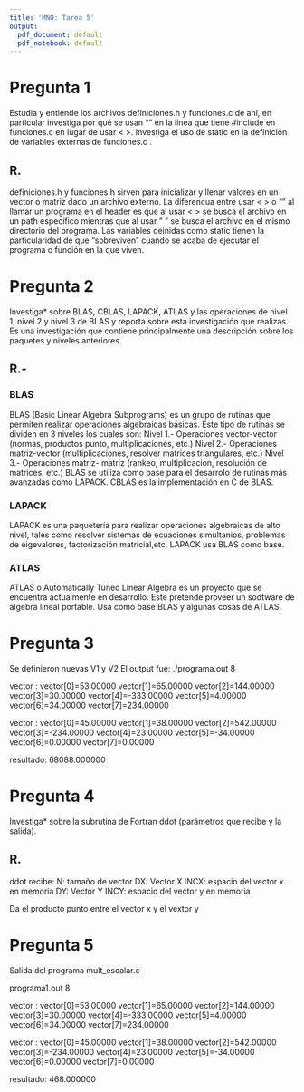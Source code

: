 ```yaml
---
title: 'MNO: Tarea 5'
output:
  pdf_document: default
  pdf_notebook: default
---
```


# Pregunta 1

Estudia y entiende los archivos definiciones.h y funciones.c de ahí, en particular investiga por qué se usan "" en la línea que tiene #include en funciones.c en lugar de usar < >. Investiga el uso de static en la definición de variables externas de funciones.c .

## R.

definiciones.h y funciones.h sirven para inicializar y llenar valores en un vector o matriz dado un archivo externo.
La diferencua entre usar < > o "" al llamar un programa en el header es que al usar < > se busca el archivo en un path específico mientras que al usar " " se busca el archivo en el mismo directorio del programa.
Las variables deinidas como static tienen la particularidad de que "sobreviven" cuando se acaba de ejecutar el programa o función en la que viven.

# Pregunta 2

Investiga* sobre BLAS, CBLAS, LAPACK, ATLAS y las operaciones de nivel 1, nivel 2 y nivel 3 de BLAS y reporta sobre esta investigación que realizas. Es una investigación que contiene principalmente una descripción sobre los paquetes y niveles anteriores.

## R.-

### BLAS
BLAS (Basic Linear Algebra Subprograms) es un grupo de rutinas que permiten realizar operaciones algebraicas básicas. Este tipo de rutinas se dividen en 3 niveles los cuales son:
Nivel 1.- Operaciones vector-vector (normas, productos punto, multiplicaciones, etc.)
Nivel 2.- Operaciones matriz-vector (multiplicaciones, resolver matrices triangulares, etc.)
Nivel 3.- Operaciones matriz- matriz (rankeo, multiplicacion, resolución de matrices, etc.)
BLAS se utiliza como base para el desarrolo de rutinas más avanzadas como LAPACK.
CBLAS es la implementación en C de BLAS.

### LAPACK
LAPACK es una paquetería para realizar operaciones algebraicas de alto nivel, tales como resolver sistemas de ecuaciones simultanios, problemas de eigevalores, factorización matricial,etc.
LAPACK usa BLAS como base.

### ATLAS
ATLAS o Automatically Tuned Linear Algebra es un proyecto que se encuentra actualmente en desarrollo. Este pretende proveer un sodtware de algebra lineal portable. Usa como base BLAS y algunas cosas de ATLAS.


# Pregunta 3

Se definieron nuevas V1 y V2
El output fue:
./programa.out 8

vector :
vector[0]=53.00000
vector[1]=65.00000
vector[2]=144.00000
vector[3]=30.00000
vector[4]=-333.00000
vector[5]=4.00000
vector[6]=34.00000
vector[7]=234.00000

vector :
vector[0]=45.00000
vector[1]=38.00000
vector[2]=542.00000
vector[3]=-234.00000
vector[4]=23.00000
vector[5]=-34.00000
vector[6]=0.00000
vector[7]=0.00000

resultado: 68088.000000


# Pregunta 4 
Investiga* sobre la subrutina de Fortran ddot (parámetros que recibe y la salida).

## R.

ddot recibe:
N: tamaño de vector
DX: Vector X
INCX: espacio del vector x en memoria
DY: Vector Y
INCY: espacio del vector y en memoria

Da el producto punto entre el vector x y el vextor y

# Pregunta 5
Salida del programa mult_escalar.c

programa1.out 8

vector :
vector[0]=53.00000
vector[1]=65.00000
vector[2]=144.00000
vector[3]=30.00000
vector[4]=-333.00000
vector[5]=4.00000
vector[6]=34.00000
vector[7]=234.00000

vector :
vector[0]=45.00000
vector[1]=38.00000
vector[2]=542.00000
vector[3]=-234.00000
vector[4]=23.00000
vector[5]=-34.00000
vector[6]=0.00000
vector[7]=0.00000

resultado: 468.000000
